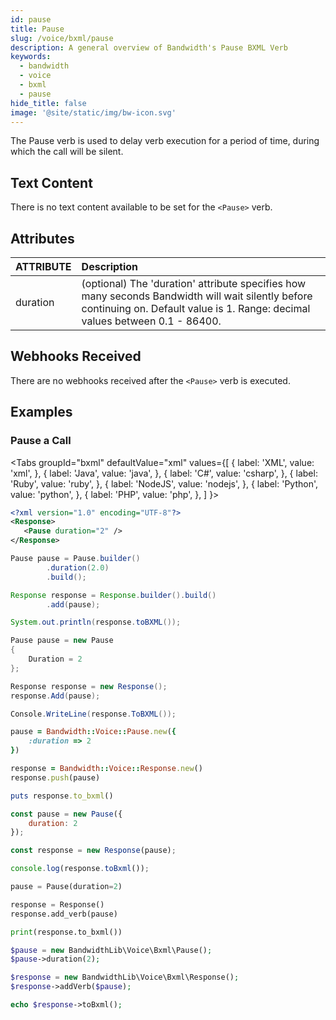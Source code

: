 ---
id: pause
title: Pause
slug: /voice/bxml/pause
description: A general overview of Bandwidth's Pause BXML Verb
keywords:
  - bandwidth
  - voice
  - bxml
  - pause
hide_title: false
image: '@site/static/img/bw-icon.svg'
---


The Pause verb is used to delay verb execution for a period of time, during which the call will be silent.

## Text Content

There is no text content available to be set for the `<Pause>` verb.

## Attributes

| ATTRIBUTE | Description                                                                                            |
|:----------|:-------------------------------------------------------------------------------------------------------|
| duration  | (optional) The 'duration' attribute specifies how many seconds Bandwidth will wait silently before continuing on. Default value is 1. Range: decimal values between 0.1 - 86400. |


## Webhooks Received

There are no webhooks received after the `<Pause>` verb is executed.

## Examples

### Pause a Call

<Tabs
  groupId="bxml"
  defaultValue="xml"
  values={[
    { label: 'XML', value: 'xml', },
    { label: 'Java', value: 'java', },
    { label: 'C#', value: 'csharp', },
    { label: 'Ruby', value: 'ruby', },
    { label: 'NodeJS', value: 'nodejs', },
    { label: 'Python', value: 'python', },
    { label: 'PHP', value: 'php', },
  ]
}>
<TabItem value="xml">

```xml
<?xml version="1.0" encoding="UTF-8"?>
<Response>
   <Pause duration="2" />
</Response>
```

</TabItem>
<TabItem value="java">

```java
Pause pause = Pause.builder()
        .duration(2.0)
        .build();

Response response = Response.builder().build()
        .add(pause);

System.out.println(response.toBXML());
```

</TabItem>
<TabItem value="csharp">

```csharp
Pause pause = new Pause
{
    Duration = 2
};

Response response = new Response();
response.Add(pause);

Console.WriteLine(response.ToBXML());
```

</TabItem>
<TabItem value="ruby">

```ruby
pause = Bandwidth::Voice::Pause.new({
    :duration => 2
})

response = Bandwidth::Voice::Response.new()
response.push(pause)

puts response.to_bxml()
```

</TabItem>
<TabItem value="nodejs">

```js
const pause = new Pause({
    duration: 2
});

const response = new Response(pause);

console.log(response.toBxml());
```

</TabItem>
<TabItem value="python">

```python
pause = Pause(duration=2)

response = Response()
response.add_verb(pause)

print(response.to_bxml())
```

</TabItem>
<TabItem value="php">

```php
$pause = new BandwidthLib\Voice\Bxml\Pause();
$pause->duration(2);

$response = new BandwidthLib\Voice\Bxml\Response();
$response->addVerb($pause);

echo $response->toBxml();
```

</TabItem>
</Tabs>
